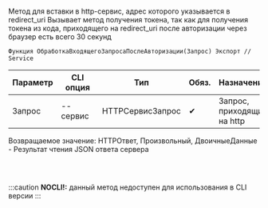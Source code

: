 ﻿---
sidebar_position: 4
---


# 
Метод для вставки в http-сервис, адрес которого указывается в redirect_uri Вызывает метод получения токена, так как для получения токена из кода, приходящего на redirect_uri после авторизации через браузер есть всего 30 секунд



`Функция ОбработкаВходящегоЗапросаПослеАвторизации(Запрос) Экспорт // Service`

  | Параметр | CLI опция | Тип | Обяз. | Назначение |
  |-|-|-|-|-|
  | Запрос | --сервис | HTTPСервисЗапрос | &#x2714; | Запрос, приходящий на http |

  
  Возвращаемое значение:   HTTPОтвет, Произвольный, ДвоичныеДанные - Результат чтения JSON ответа сервера

<br/>




```bsl title="Пример использования для 1С:Предприятие/OneScript"

```
    
:::caution
**NOCLI!:** данный метод недоступен для использования в CLI версии
:::
<br/>



